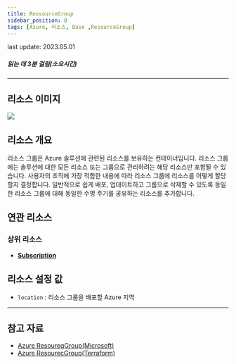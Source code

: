 ```yaml
---
title: ReosourceGroup
sidebar_position: 0
tags: [Azure, 리소스, Base ,ResourceGroup]
---
```



<span className="theme-doc-version-badge badge badge--secondary">
    last update: 2023.05.01
</span>

##### 읽는 데 3분 걸림(소요시간)

*****

## 리소스 이미지
<img src={icon} />

## 리소스 개요
리소스 그룹은 Azure 솔루션에 관련된 리소스를 보유하는 컨테이너입니다. 
리소스 그룹에는 솔루션에 대한 모든 리소스 또는 그룹으로 관리하려는 해당 리소스만 포함될 수 있습니다. 
사용자의 조직에 가장 적합한 내용에 따라 리소스 그룹에 리소스를 어떻게 할당할지 결정합니다. 
일반적으로 쉽게 배포, 업데이트하고 그룹으로 삭제할 수 있도록 동일한 리소스 그룹에 대해 동일한 수명 주기를 공유하는 리소스를 추가합니다.



## 연관 리소스
### 상위 리소스
- [**Subscription**](https://docs.cstudio.app/docs/resource/azure/Base/Subscription)




## 리소스 설정 값
- ```location``` : 리소스 그룹을 배포할 Azure 지역




*****
## 참고 자료
- [Azure ResouregGroup(Microsoft)](https://learn.microsoft.com/ko-kr/azure/automation/overview)
- [Azure ResourecGroup(Terraform)](https://registry.terraform.io/providers/hashicorp/azurerm/latest/docs/resources/resource_group)